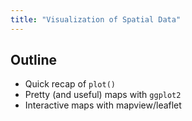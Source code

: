 ```yaml
---
title: "Visualization of Spatial Data"
---
```


## Outline

- Quick recap of `plot()`
- Pretty (and useful) maps with `ggplot2`
- Interactive maps with mapview/leaflet

